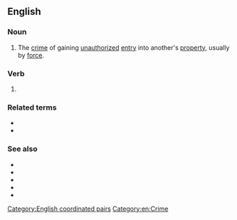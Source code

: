 {{also|breaking-and-entering}}
==English==

===Noun===
{{en-noun|-}}

# {{lb|en|legal}} The [[crime]] of gaining [[unauthorized]] [[entry]] into another's [[property]], usually by [[force]].

===Verb===
{{head|en|verb form}}

# {{present participle of|break and enter|lang=en|nocat=1}}

===Related terms===
* {{l|en|break and enter}}
* {{l|en|break in}}

===See also===
* {{projectlink|wikipedia}}
* {{l|en|burglary}}
* {{l|en|housebreaking}}
* {{l|en|larceny}}
* {{l|en|B&E}}

[[Category:English coordinated pairs]]
[[Category:en:Crime]]